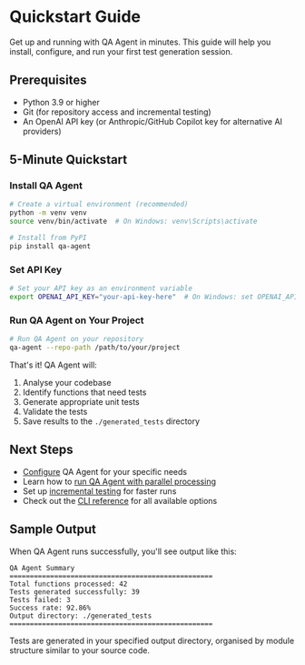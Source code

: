 # Quickstart Guide

Get up and running with QA Agent in minutes. This guide will help you install, configure, and run your first test generation session.

## Prerequisites

- Python 3.9 or higher
- Git (for repository access and incremental testing)
- An OpenAI API key (or Anthropic/GitHub Copilot key for alternative AI providers)

## 5-Minute Quickstart

### Install QA Agent

```bash
# Create a virtual environment (recommended)
python -m venv venv
source venv/bin/activate  # On Windows: venv\Scripts\activate

# Install from PyPI
pip install qa-agent
```

### Set API Key

```bash
# Set your API key as an environment variable
export OPENAI_API_KEY="your-api-key-here"  # On Windows: set OPENAI_API_KEY=your-api-key-here
```

### Run QA Agent on Your Project

```bash
# Run QA Agent on your repository
qa-agent --repo-path /path/to/your/project
```

That's it! QA Agent will:
1. Analyse your codebase
2. Identify functions that need tests
3. Generate appropriate unit tests
4. Validate the tests
5. Save results to the `./generated_tests` directory

## Next Steps

- [Configure](/configuration) QA Agent for your specific needs
- Learn how to [run QA Agent with parallel processing](/running#parallel-processing)
- Set up [incremental testing](/running#incremental-testing) for faster runs
- Check out the [CLI reference](/cli) for all available options

## Sample Output

When QA Agent runs successfully, you'll see output like this:

```
QA Agent Summary
==================================================
Total functions processed: 42
Tests generated successfully: 39
Tests failed: 3
Success rate: 92.86%
Output directory: ./generated_tests
==================================================
```

Tests are generated in your specified output directory, organised by module structure similar to your source code.
